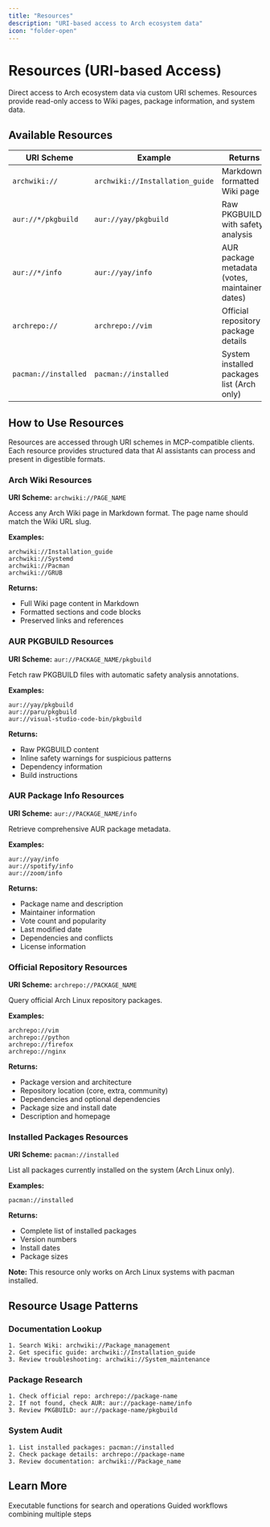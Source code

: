 ```yaml
---
title: "Resources"
description: "URI-based access to Arch ecosystem data"
icon: "folder-open"
---
```


# Resources (URI-based Access)

Direct access to Arch ecosystem data via custom URI schemes. Resources provide read-only access to Wiki pages, package information, and system data.

## Available Resources

| URI Scheme | Example | Returns |
|------------|---------|---------|
| `archwiki://` | `archwiki://Installation_guide` | Markdown-formatted Wiki page |
| `aur://*/pkgbuild` | `aur://yay/pkgbuild` | Raw PKGBUILD with safety analysis |
| `aur://*/info` | `aur://yay/info` | AUR package metadata (votes, maintainer, dates) |
| `archrepo://` | `archrepo://vim` | Official repository package details |
| `pacman://installed` | `pacman://installed` | System installed packages list (Arch only) |

## How to Use Resources

Resources are accessed through URI schemes in MCP-compatible clients. Each resource provides structured data that AI assistants can process and present in digestible formats.

### Arch Wiki Resources

**URI Scheme:** `archwiki://PAGE_NAME`

Access any Arch Wiki page in Markdown format. The page name should match the Wiki URL slug.

**Examples:**
```
archwiki://Installation_guide
archwiki://Systemd
archwiki://Pacman
archwiki://GRUB
```

**Returns:**
- Full Wiki page content in Markdown
- Formatted sections and code blocks
- Preserved links and references

### AUR PKGBUILD Resources

**URI Scheme:** `aur://PACKAGE_NAME/pkgbuild`

Fetch raw PKGBUILD files with automatic safety analysis annotations.

**Examples:**
```
aur://yay/pkgbuild
aur://paru/pkgbuild
aur://visual-studio-code-bin/pkgbuild
```

**Returns:**
- Raw PKGBUILD content
- Inline safety warnings for suspicious patterns
- Dependency information
- Build instructions

### AUR Package Info Resources

**URI Scheme:** `aur://PACKAGE_NAME/info`

Retrieve comprehensive AUR package metadata.

**Examples:**
```
aur://yay/info
aur://spotify/info
aur://zoom/info
```

**Returns:**
- Package name and description
- Maintainer information
- Vote count and popularity
- Last modified date
- Dependencies and conflicts
- License information

### Official Repository Resources

**URI Scheme:** `archrepo://PACKAGE_NAME`

Query official Arch Linux repository packages.

**Examples:**
```
archrepo://vim
archrepo://python
archrepo://firefox
archrepo://nginx
```

**Returns:**
- Package version and architecture
- Repository location (core, extra, community)
- Dependencies and optional dependencies
- Package size and install date
- Description and homepage

### Installed Packages Resources

**URI Scheme:** `pacman://installed`

List all packages currently installed on the system (Arch Linux only).

**Examples:**
```
pacman://installed
```

**Returns:**
- Complete list of installed packages
- Version numbers
- Install dates
- Package sizes

**Note:** This resource only works on Arch Linux systems with pacman installed.

## Resource Usage Patterns

### Documentation Lookup
```
1. Search Wiki: archwiki://Package_management
2. Get specific guide: archwiki://Installation_guide
3. Review troubleshooting: archwiki://System_maintenance
```

### Package Research
```
1. Check official repo: archrepo://package-name
2. If not found, check AUR: aur://package-name/info
3. Review PKGBUILD: aur://package-name/pkgbuild
```

### System Audit
```
1. List installed packages: pacman://installed
2. Check package details: archrepo://package-name
3. Review documentation: archwiki://Package_name
```

## Learn More

<CardGroup cols={2}>
  <Card
    title="Tools"
    icon="wrench"
    href="/arch-mcp/tools"
  >
    Executable functions for search and operations
  </Card>
  <Card
    title="Prompts"
    icon="messages"
    href="/arch-mcp/prompts"
  >
    Guided workflows combining multiple steps
  </Card>
</CardGroup>

